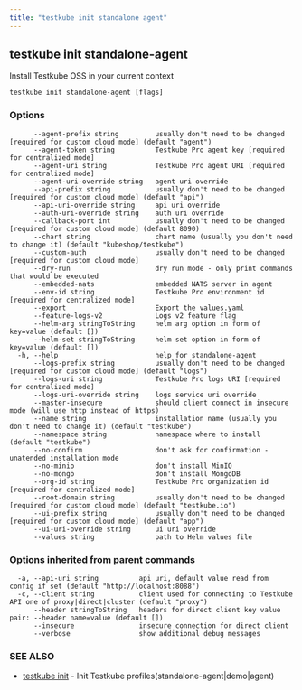 ```yaml
---
title: "testkube init standalone agent"
---
```

<head>
  <meta name="docsearch:indexPrefix" content="reference-doc" />
</head>

## testkube init standalone-agent

Install Testkube OSS in your current context

```
testkube init standalone-agent [flags]
```

### Options

```
      --agent-prefix string         usually don't need to be changed [required for custom cloud mode] (default "agent")
      --agent-token string          Testkube Pro agent key [required for centralized mode]
      --agent-uri string            Testkube Pro agent URI [required for centralized mode]
      --agent-uri-override string   agent uri override
      --api-prefix string           usually don't need to be changed [required for custom cloud mode] (default "api")
      --api-uri-override string     api uri override
      --auth-uri-override string    auth uri override
      --callback-port int           usually don't need to be changed [required for custom cloud mode] (default 8090)
      --chart string                chart name (usually you don't need to change it) (default "kubeshop/testkube")
      --custom-auth                 usually don't need to be changed [required for custom cloud mode]
      --dry-run                     dry run mode - only print commands that would be executed
      --embedded-nats               embedded NATS server in agent
      --env-id string               Testkube Pro environment id [required for centralized mode]
      --export                      Export the values.yaml
      --feature-logs-v2             Logs v2 feature flag
      --helm-arg stringToString     helm arg option in form of key=value (default [])
      --helm-set stringToString     helm set option in form of key=value (default [])
  -h, --help                        help for standalone-agent
      --logs-prefix string          usually don't need to be changed [required for custom cloud mode] (default "logs")
      --logs-uri string             Testkube Pro logs URI [required for centralized mode]
      --logs-uri-override string    logs service uri override
      --master-insecure             should client connect in insecure mode (will use http instead of https)
      --name string                 installation name (usually you don't need to change it) (default "testkube")
      --namespace string            namespace where to install (default "testkube")
      --no-confirm                  don't ask for confirmation - unatended installation mode
      --no-minio                    don't install MinIO
      --no-mongo                    don't install MongoDB
      --org-id string               Testkube Pro organization id [required for centralized mode]
      --root-domain string          usually don't need to be changed [required for custom cloud mode] (default "testkube.io")
      --ui-prefix string            usually don't need to be changed [required for custom cloud mode] (default "app")
      --ui-uri-override string      ui uri override
      --values string               path to Helm values file
```

### Options inherited from parent commands

```
  -a, --api-uri string          api uri, default value read from config if set (default "http://localhost:8088")
  -c, --client string           client used for connecting to Testkube API one of proxy|direct|cluster (default "proxy")
      --header stringToString   headers for direct client key value pair: --header name=value (default [])
      --insecure                insecure connection for direct client
      --verbose                 show additional debug messages
```

### SEE ALSO

* [testkube init](testkube-init.mdx)	 - Init Testkube profiles(standalone-agent|demo|agent)


